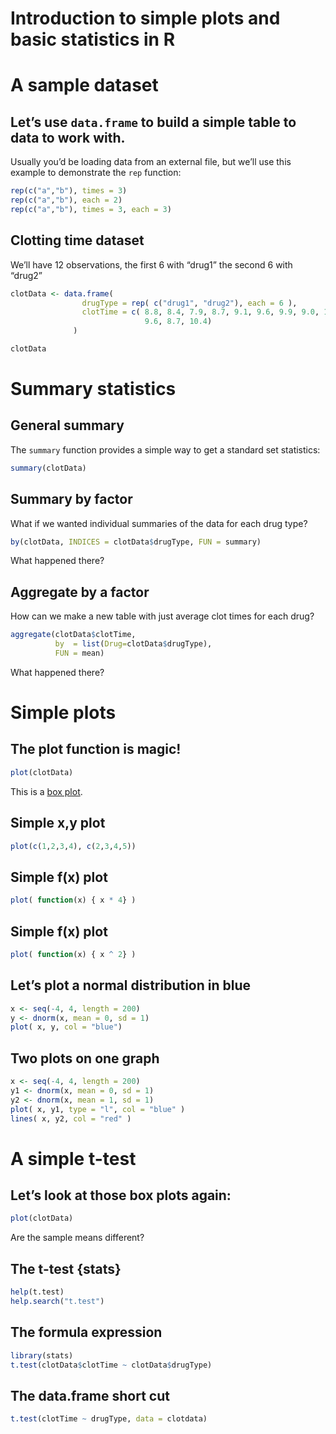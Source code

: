 # Introduction to simple plots and basic statistics in R

# A sample dataset

## Let's use `data.frame` to build a simple table to data to work with.

Usually you'd be loading data from an external file, but we'll use this example to demonstrate the `rep` function:

``` r
rep(c("a","b"), times = 3)
rep(c("a","b"), each = 2)
rep(c("a","b"), times = 3, each = 3)
````

## Clotting time dataset 

We'll have 12 observations, the first 6 with "drug1" the second 6 with "drug2"

``` r
clotData <- data.frame(
                drugType = rep( c("drug1", "drug2"), each = 6 ),
                clotTime = c( 8.8, 8.4, 7.9, 8.7, 9.1, 9.6, 9.9, 9.0, 11.1, 
                              9.6, 8.7, 10.4)
              )

clotData
````

# Summary statistics

## General summary

The `summary` function provides a simple way to get a standard set statistics:

``` r
summary(clotData)
````

## Summary by factor

What if we wanted individual summaries of the data for each drug type?

``` r
by(clotData, INDICES = clotData$drugType, FUN = summary)
````

What happened there?

## Aggregate by a factor

How can we make a new table with just average clot times for each drug?

``` r
aggregate(clotData$clotTime, 
          by  = list(Drug=clotData$drugType), 
          FUN = mean)
````

What happened there?

# Simple plots

## The plot function is magic!

``` r
plot(clotData)
````

This is a [box plot](http://en.wikipedia.org/wiki/Box_plot).

## Simple x,y plot

``` r
plot(c(1,2,3,4), c(2,3,4,5))
````

## Simple f(x) plot

``` r
plot( function(x) { x * 4} )
````

## Simple f(x) plot

``` r
plot( function(x) { x ^ 2} )
````

## Let's plot a normal distribution in blue

``` r
x <- seq(-4, 4, length = 200)
y <- dnorm(x, mean = 0, sd = 1)
plot( x, y, col = "blue")
````

## Two plots on one graph
``` r
x <- seq(-4, 4, length = 200)
y1 <- dnorm(x, mean = 0, sd = 1)
y2 <- dnorm(x, mean = 1, sd = 1)
plot( x, y1, type = "l", col = "blue" )
lines( x, y2, col = "red" )
````

# A simple t-test

## Let's look at those box plots again:

``` r
plot(clotData)
````

Are the sample means different?

## The t-test {stats}

``` r
help(t.test)
help.search("t.test")
````

## The formula expression

``` r
library(stats)
t.test(clotData$clotTime ~ clotData$drugType)
````

## The data.frame short cut

``` r
t.test(clotTime ~ drugType, data = clotdata)
````